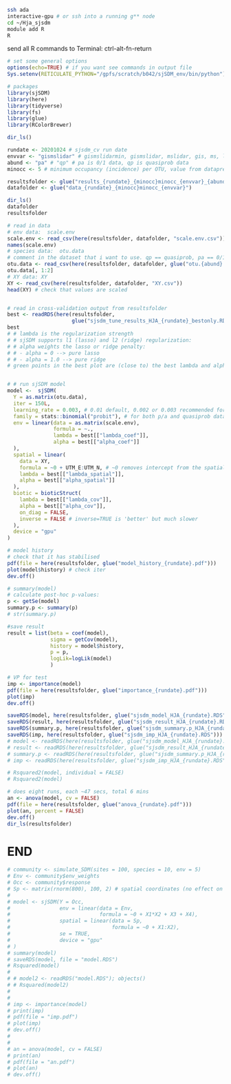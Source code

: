 ```bash
ssh ada
interactive-gpu # or ssh into a running g** node
cd ~/Hja_sjsdm
module add R
R
```

send all R commands to Terminal: ctrl-alt-fn-return
```r
# set some general options
options(echo=TRUE) # if you want see commands in output file
Sys.setenv(RETICULATE_PYTHON="/gpfs/scratch/b042/sjSDM_env/bin/python")

# packages
library(sjSDM)
library(here)
library(tidyverse)
library(fs)
library(glue)
library(RColorBrewer)
```

```r
dir_ls()

rundate <- 20201024 # sjsdm_cv run date
envvar <- "gismslidar" # gismslidarmin, gismslidar, mslidar, gis, ms, lidar
abund <- "pa" # "qp" # pa is 0/1 data, qp is quasiprob data
minocc <- 5 # minimum occupancy (incidence) per OTU, value from dataprep.Rmd

resultsfolder <- glue("results_{rundate}_{minocc}minocc_{envvar}_{abund}_loocv")
datafolder <- glue("data_{rundate}_{minocc}minocc_{envvar}")

dir_ls()
datafolder
resultsfolder

# read in data
# env data:  scale.env
scale.env <- read_csv(here(resultsfolder, datafolder, "scale.env.csv"))
names(scale.env)
# species data:  otu.data
# comment in the dataset that i want to use. qp == quasiprob, pa == 0/1
otu.data <- read_csv(here(resultsfolder, datafolder, glue("otu.{abund}.csv")))
otu.data[, 1:2] 
# XY data: XY
XY <- read_csv(here(resultsfolder, datafolder, "XY.csv"))
head(XY) # check that values are scaled


# read in cross-validation output from resultsfolder
best <- readRDS(here(resultsfolder, 
                     glue("sjsdm_tune_results_HJA_{rundate}_bestonly.RDS")))
best
# # lambda is the regularization strength
# # sjSDM supports l1 (lasso) and l2 (ridge) regularization:
# # alpha weights the lasso or ridge penalty:
# # - alpha = 0 --> pure lasso
# # - alpha = 1.0 --> pure ridge
# green points in the best plot are (close to) the best lambda and alpha values


# # run sjSDM model
model <-  sjSDM(
  Y = as.matrix(otu.data),
  iter = 150L,
  learning_rate = 0.003, # 0.01 default, 0.002 or 0.003 recommended for high species number, try a few values and choose the one with the smoothest model history
  family = stats::binomial("probit"), # for both p/a and quasiprob data, default
  env = linear(data = as.matrix(scale.env),
               formula = ~.,
               lambda = best[["lambda_coef"]],
               alpha = best[["alpha_coef"]]
  ),
  spatial = linear(
    data = XY,
    formula = ~0 + UTM_E:UTM_N, # ~0 removes intercept from the spatial model
    lambda = best[["lambda_spatial"]],
    alpha = best[["alpha_spatial"]]
  ),
  biotic = bioticStruct(
    lambda = best[["lambda_cov"]],
    alpha = best[["alpha_cov"]],
    on_diag = FALSE, 
    inverse = FALSE # inverse=TRUE is 'better' but much slower
  ),
  device = "gpu"
)

# model history
# check that it has stabilised
pdf(file = here(resultsfolder, glue("model_history_{rundate}.pdf")))
plot(model$history) # check iter
dev.off()

# summary(model)
# calculate post-hoc p-values:
p <- getSe(model)
summary.p <- summary(p)
# str(summary.p)

#save result
result = list(beta = coef(model),
              sigma = getCov(model),
              history = model$history,
              p = p,
              logLik=logLik(model)
              )

# VP for test
imp <- importance(model)
pdf(file = here(resultsfolder, glue("importance_{rundate}.pdf")))
plot(imp)
dev.off()

saveRDS(model, here(resultsfolder, glue("sjsdm_model_HJA_{rundate}.RDS")))
saveRDS(result, here(resultsfolder, glue("sjsdm_result_HJA_{rundate}.RDS")))
saveRDS(summary.p, here(resultsfolder, glue("sjsdm_summary.p_HJA_{rundate}.RDS")))
saveRDS(imp, here(resultsfolder, glue("sjsdm_imp_HJA_{rundate}.RDS")))
# model <- readRDS(here(resultsfolder, glue("sjsdm_model_HJA_{rundate}.RDS")))
# result <- readRDS(here(resultsfolder, glue("sjsdm_result_HJA_{rundate}.RDS")))
# summary.p <- readRDS(here(resultsfolder, glue("sjsdm_summary.p_HJA_{rundate}.RDS")))
# imp <- readRDS(here(resultsfolder, glue("sjsdm_imp_HJA_{rundate}.RDS")))

# Rsquared2(model, individual = FALSE)
# Rsquared2(model)

# does eight runs, each ~47 secs, total 6 mins
an <- anova(model, cv = FALSE)
pdf(file = here(resultsfolder, glue("anova_{rundate}.pdf")))
plot(an, percent = FALSE)
dev.off()
dir_ls(resultsfolder)
```

# END

```r
# community <- simulate_SDM(sites = 100, species = 10, env = 5)
# Env <- community$env_weights
# Occ <- community$response
# Sp <- matrix(rnorm(800), 100, 2) # spatial coordinates (no effect on species occurrences)
# 
# model <- sjSDM(Y = Occ, 
#                env = linear(data = Env, 
#                             formula = ~0 + X1*X2 + X3 + X4),
#                spatial = linear(data = Sp, 
#                                 formula = ~0 + X1:X2), 
#                se = TRUE,
#                device = "gpu"
# )
# summary(model)
# saveRDS(model, file = "model.RDS")
# Rsquared(model)
# 
# # model2 <- readRDS("model.RDS"); objects()
# # Rsquared(model2)
# 
# 
# imp <- importance(model)
# print(imp)
# pdf(file = "imp.pdf")
# plot(imp)
# dev.off()
# 
# 
# an = anova(model, cv = FALSE)
# print(an)
# pdf(file = "an.pdf")
# plot(an)
# dev.off()

```



